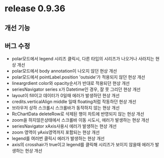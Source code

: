 
# release 0.9.36

## 개선 기능

## 버그 수정

- polar모드에서 legend 시리즈 클릭시, 다른 타입의 시리즈가 나오거나 사라지는 현상 개선
- polar모드에서 body annotation이 나오지 않던 현상 개선
- polar모드에서 pointLabel.position 'outside'가 적용되지 않던 현상 개선
- lineargrdient color와 opacity순서가 반대로 적용되던 현상 개선
- seriesNavigator series x가 Datetime인 경우, 잘 못 그리던 현상 개선
- layout이 fill이고 데이터가 0일때 에러가 발생하던 현상 개선
- credits.verticalAlign middle 일때 floating처럼 작동하던 현상 개선
- 브라우저 상하 스크롤시 스크롤바가 동작하지 않는 현상 개선
- RcChartData deleteRow로 삭제된 행이 차트에 반영되지 않는 현상 개선
- zoom을 하지않은상태에서 스크롤바 이동 시도시, 에러가 발생하는 현상 개선
- seriesNavigator xAxis사용시 에러가 발생하는 현상 개선
- zoom 영역이 yAxis영역까지 포함되는 현상 개선
- legend를 여러번 클릭시 에러가 발생하는 현상 개선
- axis의 crosshair가 true이고 legend를 클릭해 시리즈가 보이지 않을때 에러가 발생하는 현상 개선
